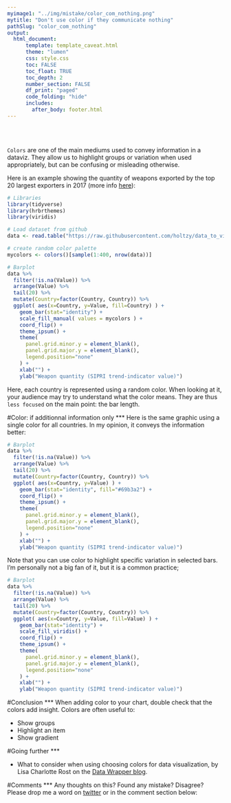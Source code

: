 ```yaml
---
myimage1: "../img/mistake/color_com_nothing.png"
mytitle: "Don't use color if they communicate nothing"
pathSlug: "color_com_nothing"
output:
  html_document:
      template: template_caveat.html
      theme: "lumen"
      css: style.css
      toc: FALSE
      toc_float: TRUE
      toc_depth: 2
      number_section: FALSE
      df_print: "paged"
      code_folding: "hide"
      includes:
        after_body: footer.html
---
```


<br><br>
<div class="mycontent">

`Colors` are one of the main mediums used to convey information in a dataviz. They allow us to highlight groups or variation when used appropriately, but can be confusing or misleading otherwise.

Here is an example showing the quantity of weapons exported by the top 20 largest exporters in 2017 (more info [here](http://www.data-to-viz.com/story/OneNumOneCat.html)):

```r
# Libraries
library(tidyverse)
library(hrbrthemes)
library(viridis)

# Load dataset from github
data <- read.table("https://raw.githubusercontent.com/holtzy/data_to_viz/master/Example_dataset/7_OneCatOneNum.csv", header=TRUE, sep=",")

# create random color palette
mycolors <- colors()[sample(1:400, nrow(data))]

# Barplot
data %>%
  filter(!is.na(Value)) %>%
  arrange(Value) %>%
  tail(20) %>%
  mutate(Country=factor(Country, Country)) %>%
  ggplot( aes(x=Country, y=Value, fill=Country) ) +
    geom_bar(stat="identity") +
    scale_fill_manual( values = mycolors ) +
    coord_flip() +
    theme_ipsum() +
    theme(
      panel.grid.minor.y = element_blank(),
      panel.grid.major.y = element_blank(),
      legend.position="none"
    ) +
    xlab("") +
    ylab("Weapon quantity (SIPRI trend-indicator value)")
```

Here, each country is represented using a random color. When looking at it, your audience may try to understand what the color means. They are thus `less focused` on the main point: the bar length.


#Color: if additionnal information only
***
Here is the same graphic using a single color for all countries. In my opinion, it conveys the information better:
```r
# Barplot
data %>%
  filter(!is.na(Value)) %>%
  arrange(Value) %>%
  tail(20) %>%
  mutate(Country=factor(Country, Country)) %>%
  ggplot( aes(x=Country, y=Value) ) +
    geom_bar(stat="identity", fill="#69b3a2") +
    coord_flip() +
    theme_ipsum() +
    theme(
      panel.grid.minor.y = element_blank(),
      panel.grid.major.y = element_blank(),
      legend.position="none"
    ) +
    xlab("") +
    ylab("Weapon quantity (SIPRI trend-indicator value)")
```

Note that you can use color to highlight specific variation in selected bars. I'm personally not a big fan of it, but it is a common practice;

```r
# Barplot
data %>%
  filter(!is.na(Value)) %>%
  arrange(Value) %>%
  tail(20) %>%
  mutate(Country=factor(Country, Country)) %>%
  ggplot( aes(x=Country, y=Value, fill=Value) ) +
    geom_bar(stat="identity") +
    scale_fill_viridis() +
    coord_flip() +
    theme_ipsum() +
    theme(
      panel.grid.minor.y = element_blank(),
      panel.grid.major.y = element_blank(),
      legend.position="none"
    ) +
    xlab("") +
    ylab("Weapon quantity (SIPRI trend-indicator value)")
```


#Conclusion
***
When adding color to your chart, double check that the colors add insight. Colors are often useful to:

- Show groups
- Highlight an item
- Show gradient



#Going further
***

- What to consider when using choosing colors for data visualization, by Lisa Charlotte Rost on the [Data Wrapper blog](https://blog.datawrapper.de/colors/).


#Comments
***
Any thoughts on this? Found any mistake? Disagree? Please drop me a word on [twitter](https://twitter.com/R_Graph_Gallery) or in the comment section below:
<br>



</div>









